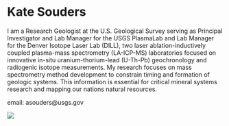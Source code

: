 
# Kate Souders

I am a Research Geologist at the U.S. Geological Survey serving as Principal Investigator and Lab Manager for the USGS PlasmaLab and Lab Manager for the Denver Isotope Laser Lab (DILL), two laser ablation-inductively coupled plasma-mass spectrometry (LA-ICP-MS) laboratories focused on innovative in-situ uranium-thorium-lead (U-Th-Pb) geochronology and radiogenic isotope measurements. My research focuses on mass spectrometry method development to constrain timing and formation of geologic systems. This information is essential for critical mineral systems research and mapping our nations natural resources.

email: asouders@usgs.gov

![](figs/profile/name.jpg)

